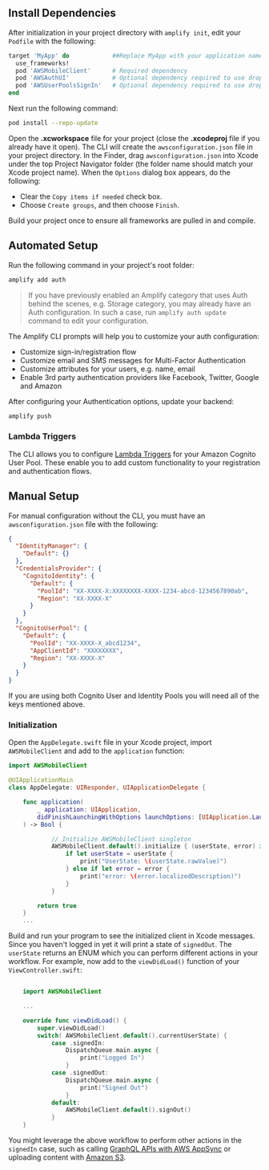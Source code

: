 ## Install Dependencies

After initialization in your project directory with `amplify init`, edit your `Podfile` with the following:

```ruby
target 'MyApp' do            ##Replace MyApp with your application name
  use_frameworks!
  pod 'AWSMobileClient'      # Required dependency
  pod 'AWSAuthUI'            # Optional dependency required to use drop-in UI
  pod 'AWSUserPoolsSignIn'   # Optional dependency required to use drop-in UI
end
```

Next run the following command:

```bash
pod install --repo-update
```

Open the **.xcworkspace** file for your project (close the **.xcodeproj** file if you already have it open). The CLI will create the `awsconfiguration.json` file in your project directory. In the Finder, drag `awsconfiguration.json` into Xcode under the top Project Navigator folder (the folder name should match your Xcode project name). When the `Options` dialog box appears, do the following:

- Clear the `Copy items if needed` check box.
- Choose `Create groups`, and then choose `Finish`.

Build your project once to ensure all frameworks are pulled in and compile.

## Automated Setup

Run the following command in your project's root folder:

```bash
amplify add auth
```

> If you have previously enabled an Amplify category that uses Auth behind the scenes, e.g. Storage category, you may already have an Auth configuration. In such a case, run `amplify auth update` command to edit your configuration.

The Amplify CLI prompts will help you to customize your auth configuration:

- Customize sign-in/registration flow
- Customize email and SMS messages for Multi-Factor Authentication
- Customize attributes for your users, e.g. name, email
- Enable 3rd party authentication providers like Facebook, Twitter, Google and Amazon

After configuring your Authentication options, update your backend:

```bash
amplify push
```

### Lambda Triggers

The CLI allows you to configure [Lambda Triggers](https://docs.aws.amazon.com/cognito/latest/developerguide/cognito-user-identity-pools-working-with-aws-lambda-triggers.html) for your Amazon Cognito User Pool. These enable you to add custom functionality to your registration and authentication flows.

## Manual Setup

For manual configuration without the CLI, you must have an `awsconfiguration.json` file with the following:

```json
{
  "IdentityManager": {
    "Default": {}
  },
  "CredentialsProvider": {
    "CognitoIdentity": {
      "Default": {
        "PoolId": "XX-XXXX-X:XXXXXXXX-XXXX-1234-abcd-1234567890ab",
        "Region": "XX-XXXX-X"
      }
    }
  },
  "CognitoUserPool": {
    "Default": {
      "PoolId": "XX-XXXX-X_abcd1234",
      "AppClientId": "XXXXXXXX",
      "Region": "XX-XXXX-X"
    }
  }
}
```

If you are using both Cognito User and Identity Pools you will need all of the keys mentioned above.

### Initialization

Open the `AppDelegate.swift` file in your Xcode project, import `AWSMobileClient` and add to the `application` function:

```swift
import AWSMobileClient

@UIApplicationMain
class AppDelegate: UIResponder, UIApplicationDelegate {

    func application(
        _ application: UIApplication,
        didFinishLaunchingWithOptions launchOptions: [UIApplication.LaunchOptionsKey: Any]?
    ) -> Bool {

            // Initialize AWSMobileClient singleton
            AWSMobileClient.default().initialize { (userState, error) in
                if let userState = userState {
                    print("UserState: \(userState.rawValue)")
                } else if let error = error {
                    print("error: \(error.localizedDescription)")
                }
            }

        return true
    }
    ...
```

Build and run your program to see the initialized client in Xcode messages. Since you haven't logged in yet it will print a state of `signedOut`. The `userState` returns an ENUM which you can perform different actions in your workflow. For example, now add to the `viewDidLoad()` function of your `ViewController.swift`:

```swift

    import AWSMobileClient

    ...

    override func viewDidLoad() {
        super.viewDidLoad()
        switch( AWSMobileClient.default().currentUserState) {
            case .signedIn:
                DispatchQueue.main.async {
                    print("Logged In")
                }
            case .signedOut:
                DispatchQueue.main.async {
                    print("Signed Out")
                }
            default:
                AWSMobileClient.default().signOut()
            }
    }
```

You might leverage the above workflow to perform other actions in the `signedIn` case, such as calling [GraphQL APIs with AWS AppSync](/[platform]/sdk/api/graphql/) or uploading content with [Amazon S3](/[platform]/sdk/storage/getting-started/).
